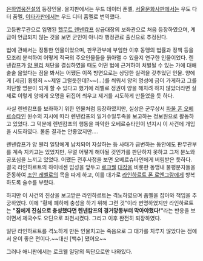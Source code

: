 [[은하영웅전설]]의 등장인물. 을지판에서는 우드 데이터 푼멜, [[서울문화사]]판에서는 우도 다터 품멜, [[이타카]]판에서는 우드 디터 훔멜로 번역했다.

고등판무관으로 임명된 [[헬무트 렌넨캄프]] 상급대장의 보좌관으로 처음 등장하였으며, 계급이 언급되지 않는 것을 보면 군인이 아니라 행정관료 출신으로 추정된다.

법에 관해서는 정통한 인물이었으며, 판무관부에 부임한 이후 동맹의 법률과 정책 등을 모조리 분석하여 어떻게 적국의 주요인물들을 옭아맬 수 있을지 연구한 인물이었다. 렌넨캄프가 [[양 웬리]] 처단을 결심하였을 때도 어떤 법에 근거하여 처벌될 수 있는 가에 대해 술술 읊었다는 점을 봐서는 어쨌든 이쪽 방면으로는 상당한 실력을 갖추었던 인물. 양에게 [세금] 횡령죄 ~~제일 그럴듯한데?~~(...)를 씌워서 양의 명성에 금이 가게하고 그를 처단할 명분이 되게 할 수 있다고 했기에 레벨로 정권이 양을 해치려 하지 않았더라면 실제로 이렇게 양에게 오명을 뒤집어 씌우고 제거를 시도하게 만들었을 듯 하다.

사실 렌넨캄프를 보좌하기 위한 인물처럼 등장하였지만, 실상은 군무상서 [[파울 폰 오베르슈타인]] 원수의 지시에 따라 렌넨캄프의 일거수일투족을 보고하는 정보원으로 활동하고 있었다. 그 덕분에 렌넨캄프의 행동을 파악한 오베르슈타인이 넌지시 이 사건에 개입을 시도하였다. 물론 결과는 안좋았지만….

렌넨캄프가 양 웬리 일당에게 납치되어 자살하는 등 사태가 급변하는 동안에도 판무관부를 계속 지키고는 있었지만, 무얼 어떻게 해야될 것인가를 판단하지 못하고 그저 분노와 공포심을 느끼고 있었다. 어쨌든 전후사정을 보면 오베르슈타인에게 버림받은 듯하다. 결국 라인하르트의 하이네센 입성을 앞두고 [[로크웰]] [[대장]]을 비롯한 동맹내 불평분자들을 준동하여 [[조안 레벨로]]의 목을 따게 하고, 이를 대가로 [[라인하르트 폰 로엔그람]]에게 항복하도록 술수를 부렸다.

하지만 이 사건의 진상을 보고받은 라인하르트는 격노하였으며 품멜을 잡아와 책임을 추궁하였다. 이에 "황제 폐하께 충성을 하기 위해 그런 것"이라 변명하였지만 라인하르트는 '''"짐에게 진심으로 충성했다면 렌넨캄프의 경거망동부터 막아야했다!"'''라는 반응을 보이면서 제국수도 오딘으로 좌천시켰다. 그리고 이후 완전히 퇴장하였다.

일단 라인하르트를 격노하게 만든 인물치고는 죽음으로 그 대가를 치루지 않았다는 점에서 운이 좋은 편이다.~~대신 [백수] 됐어요~~

그러나 애니판에서는 로크웰 일당의 독단으로만 나와있다.
